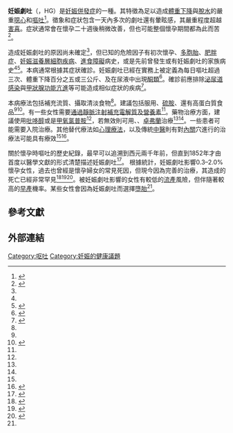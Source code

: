 {{medical}}{{Infobox medical condition
| name            = 妊娠劇吐 
| synonyms        = Hyperemesis gravidarum
| specialty       = [[婦科學|婦科學]]
| ICD10           = {{ICD10|O|21.1|||}} 
| ICD9            = {{ICD9|643.1}} 
| MedlinePlus     = 001499 
}}
'''妊娠劇吐'''（{{lang|en|Hyperemesis gravidarum}}，HG）是[[妊娠併發症|妊娠併發症]]的一種。其特徵為足以造成[[體重下降|體重下降]]與[[脫水|脫水]]的嚴重[[噁心|噁心]]和[[嘔吐|嘔吐]]<ref name=Drug2013>{{cite journal|title=Management of hyperemesis gravidarum.|journal=Drug Ther Bull|date=2013-11|volume=51|issue=11|pages=129-9|doi=10.1136/dtb.2013.11.0215|pmid=24227770}}</ref>。徵象和症狀包含一天內多次的劇吐還有暈眩感，其嚴重程度超越[[害喜|害喜]]。症狀通常會在懷孕二十週後稍微改善，但也可能整個懷孕期間都為此而苦<ref name=Women2010>{{cite web|title=Pregnancy|url=http://www.womenshealth.gov/pregnancy/you-are-pregnant/pregnancy-complications.html|website=Office on Women's Health|accessdate=5 December 2015|date=September 27, 2010|archive-date=2015-12-10|archive-url=https://web.archive.org/web/20151210060201/http://womenshealth.gov/pregnancy/you-are-pregnant/pregnancy-complications.html|dead-url=yes}}</ref>。

<!-- Cause and diagnosis -->
造成妊娠劇吐的原因尚未確定<ref name=BMC2010/>，但已知的危險因子有初次懷孕、[[多胞胎|多胞胎]]、[[肥胖症|肥胖症]]、[[妊娠滋養層細胞疾病|妊娠滋養層細胞疾病]]、[[進食障礙|進食障礙]]病史，或是先前曾發生或有妊娠劇吐的家族病史<ref name=BMC2010/><ref name=Fer2013>{{cite book|last1=Ferri|first1=Fred F.|title=Ferri's clinical advisor 2013 5 books in 1|date=2012|publisher=Elsevier Mosby|location=St. Louis, Mo.|isbn=9780323083737|page=538|edition=1st|url=https://books.google.ca/books?id=OR3VERnvzzEC&pg=PA538|access-date=2016-02-02|archive-date=2015-12-08|archive-url=https://web.archive.org/web/20151208051113/https://books.google.ca/books?id=OR3VERnvzzEC&pg=PA538|dead-url=no}}</ref>。本病通常根據其症狀確診。妊娠劇吐已經在實務上被定義為每日嘔吐超過三次、體重下降百分之五或三公斤、及在尿液中出現[[酮類|酮類]]<ref name=BMC2010>{{cite journal|last1=Jueckstock|first1=JK|last2=Kaestner|first2=R|last3=Mylonas|first3=I|title=Managing hyperemesis gravidarum: a multimodal challenge.|journal=BMC medicine|date=15 July 2010|volume=8|pages=46|pmid=20633258}}</ref>。確診前應排除[[泌尿道感染|泌尿道感染]]與[[甲狀腺功能亢進|甲狀腺功能亢進]]等可能造成相似症狀的疾病<ref name=AFP2007>{{cite journal|last1=Sheehan|first1=P|title=Hyperemesis gravidarum--assessment and management.|journal=Australian family physician|date=September 2007|volume=36|issue=9|pages=698-701|pmid=17885701}}</ref>。

<!-- Prevention and treatment -->

本病療法包括補充流質、攝取清淡食物<ref name=Women2010/>。建議包括服用{{le|電解質補充飲料|electrolyte-replacement drinks}}、[[硫胺|硫胺]]、還有高蛋白質食品<ref name=BMC2010/><ref name=Gab2012>{{cite book|last1=Gabbe|first1=Steven G.|title=Obstetrics : normal and problem pregnancies|date=2012|publisher=Elsevier/Saunders|location=Philadelphia, PA|isbn=9781437719352|page=117|edition=6th|url=https://books.google.ca/books?id=-3ufSTqeb6cC&pg=PA117|access-date=2016-02-02|archive-date=2015-12-08|archive-url=https://web.archive.org/web/20151208074242/https://books.google.ca/books?id=-3ufSTqeb6cC&pg=PA117|dead-url=no}}</ref>。有一些女性需要[[靜脈注射|通過靜脈注射補充電解質及營養素]]<ref name=Women2010/>。藥物治療方面，建議使用[[吡哆醇|吡哆醇]]或是[[甲氧氯普胺|甲氧氯普胺]]<ref name=AFP2007/>，若無效則可用{{le|普樂明|Prochlorperazine}}、{{le|克暈片錠|dimenhydrinate}}、[[卓弗蘭|卓弗蘭]]治療<ref name=AFP2007/><ref name=BMC2010/>。一些患者可能需要入院治療。其他替代療法如[[心理療法|心理療法]]，以及傳統[[中醫|中醫]]則有對[[內關|內關]]穴進行{{le|穴位按壓|acupressure}}的治療法可能具有療效<ref name=BMC2010/><ref>{{Cite journal|title = Success of acupuncture and acupressure of the Pc 6 acupoint in the treatment of hyperemesis gravidarum|url = http://www.ncbi.nlm.nih.gov/pubmed/15004444|journal = Forschende Komplementärmedizin Und Klassische Naturheilkunde = Research in Complementary and Natural Classical Medicine|date = 2004-02-01|issn = 1424-7364|pmid = 15004444|pages = 20–23|volume = 11|issue = 1|doi = 10.1159/000077192|first = D.|last = Habek|first2 = A.|last2 = Barbir|first3 = J. C.|last3 = Habek|first4 = D.|last4 = Janculiak|first5 = M.|last5 = Bobić-Vuković|access-date = 2016-02-02|archive-date = 2016-05-31|archive-url = https://web.archive.org/web/20160531065847/http://www.ncbi.nlm.nih.gov/pubmed/15004444|dead-url = no}}</ref>。


關於懷孕時嘔吐的歷史紀錄，最早可以追溯到西元兩千年前，但直到1852年才由{{link-fr|安托尼·杜布瓦|Antoine Dubois}}首度以醫學文獻的形式清楚描述妊娠劇吐<ref>{{cite book|last1=Davis|first1=Christopher J.|title=Nausea and Vomiting : Mechanisms and Treatment|date=1986|publisher=Springer Berlin Heidelberg|location=Berlin, Heidelberg|isbn=9783642704796|page=152|url=https://books.google.ca/books?id=ufoqBAAAQBAJ&pg=PA152|access-date=2016-02-02|archive-date=2015-12-08|archive-url=https://web.archive.org/web/20151208045341/https://books.google.ca/books?id=ufoqBAAAQBAJ&pg=PA152|dead-url=no}}</ref>。 根據統計，妊娠劇吐影響0.3–2.0%懷孕女性，過去也曾經是懷孕婦女的常見死因，但現今因為完善的治療，其造成的死亡已經非常罕見<ref name=Goodwin2008>{{cite journal|last=Goodwin|first=TM|title=Hyperemesis gravidarum.|url=https://archive.org/details/sim_obstetrics-and-gynecology-clinics-of-north-america_2008-09_35_3/page/401|journal=Obstetrics and gynecology clinics of North America|date=September 2008|volume=35|issue=3|pages=401–17, viii|pmid=18760227|doi=10.1016/j.ogc.2008.04.002}}</ref><ref>{{cite book|last1=Kumar|first1=Geeta|title=Early Pregnancy Issues for the MRCOG and Beyond|date=2011|publisher=Cambridge University Press|isbn=9781107717992|page=Chapter 6|url=https://books.google.ca/books?id=lfSUAwAAQBAJ&pg=PT61|access-date=2016-02-02|archive-date=2015-12-08|archive-url=https://web.archive.org/web/20151208043543/https://books.google.ca/books?id=lfSUAwAAQBAJ&pg=PT61|dead-url=no}}</ref><ref>{{cite book|last1=DeLegge|first1=Mark H.|title=Handbook of home nutrition support|date=2007|publisher=Jones and Bartlett|location=Sudbury, Mass.|isbn=9780763747695|page=320|url=https://books.google.ca/books?id=KtSF221KP-0C&pg=PA320|access-date=2016-02-02|archive-date=2015-12-08|archive-url=https://web.archive.org/web/20151208055738/https://books.google.ca/books?id=KtSF221KP-0C&pg=PA320|dead-url=no}}</ref>。被妊娠劇吐影響的女性有較低的[[流產|流產]]風險，但伴隨著較高的[[早產|早產]]機率。某些女性會因為妊娠劇吐而選擇[[墮胎|墮胎]]<ref name=Gab2012/>。

==參考文獻==
<references />
==外部連結==
{{懷孕、分娩及產後的病理學}}

[[Category:呕吐|Category:呕吐]]
[[Category:妊娠的健康議題|Category:妊娠的健康議題]]